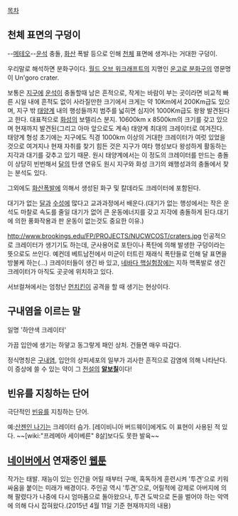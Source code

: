 [[목차]]

== 천체 표면의 구덩이 ==
--[[메테오]]--[[운석]] 충돌, [[화산]] 폭발 등으로 인해 [[천체]] 표면에 생겨나는 거대한 구덩이.

우리말로 해석하면 분화구이다. [[월드 오브 워크래프트]]의 지명인 [[운고로 분화구]]의 영문명이 Un'goro crater.

보통은 [[지구]]에 [[운석]]이 충돌할때 남은 흔적으로, 작게는 바람이 부는 곳이라면 비교적 빠른 시일 내에 흔적도 없이 사라질만한 크기에서 크게는 약 10Km에서 200Km급도 있으며, 지구 밖 [[태양계]] 내의 행성들까지 범주를 넓히면 심지어 1000Km급도 왕왕 발견된다고 한다. 대표적으로 [[화성]]의 보렐리스 분지. 10600km x 8500km의 크기를 갖고 있으며 현재까지 발견된(그리고 아마 앞으로도 계속) 태양계 최대의 크레이터로 여겨진다. 태양계 형성 초기에는 지구에도 직경 1000km 이상의 거대한 크레이터가 여럿 있었을 것으로 여겨지나 현재 자취를 찾기 힘든 것은 지구가 여타 행성보다 왕성하게 활동하는 지각과 대기를 갖추고 있기 때문. 원시 태양계에서는 이 정도의 크레이터를 만드는 충돌이 상당히 빈번해서 [[달]]의 탄생 연유도 원시 지구와 화성 크기의 왜행성과의 충돌에서 찾는 분석도 있다.

그외에도 [[화산]]폭발에 의해서 생성된 화구 및 칼데라도 크레이터에 포함된다.

대기가 없는 [[달]]과 [[수성]]에 많다고 교과과정에서 배운다.(대기가 없는 행성에서는 작은 운석도 마찰로 속도를 줄일 대기가 없어 큰 운동에너지를 갖고 지각에 충돌하게 된다.대기에 의한 풍화작용과 판 운동이 없는것도 중요한 이유.)

http://www.brookings.edu/FP/PROJECTS/NUCWCOST/craters.jpg
인공적으로 크레이터가 생기기도 하는데, 군사용어로 포탄이나 폭탄에 의해 발생한 구덩이라는 뜻으로도 쓰인다. 예컨데 베트남전에서 미군이 터트린 재래식 폭탄들로 인해 달 표면을 방불케 하는(...) 크레이터들이 생긴 바 있고, [[네바다 핵실험장]]에는 지하 핵폭발로 생긴 크레이터가 아직도 곳곳에 위치하고 있다.

서브컬쳐에서는 엄청난 [[먼치킨]]이 공격을 할 때 생기는 현상이다.
== 구내염을 이르는 말 ==
일명 '하얀색 크레이터'

가끔 입안에 생기는 하얗고 동그랗게 패인 상처. 건들면 매우 따갑다.

정식명칭은 [[구내염]], 입안의 상피세포의 일부가 괴사한 흔적으로 감염에 의해 나타난다. 이 증상에 쓸 수 있는 약이 그 [[전설]]의 '''[[알보칠]]'''이다!

== 빈유를 지칭하는 단어 ==
극단적인 [[빈유]]를 지칭하는 단어.

예:[[산젠인 나기]]는 크레이터 슴가. [레이비니아 버드웨이]에게도 이 표현이 사용된 적 있다. ~~[wiki:"프레메아 세이베른" 8살]보다도 못한 발육~~

== [[네이버]]에서 연재중인 [[웹툰]] ==
작가는 태발. 재능이 있는 인간을 어릴 때부터 구매, 혹독하게 훈련시켜 '투견'으로 키워 싸움을 붙이는 미래가 배경이다.
주인공 역시 '투견'으로, 어릴적에 강제로 아버지에 의해 팔렸다가 나중에 다시 엄마품으로 돌아왔으나, 투견 도박으로 돈을 벌어야 하는 악역에 의해 다시 잡혀왔다.(2015년 4월 11일 기준 현재까지의 내용)
